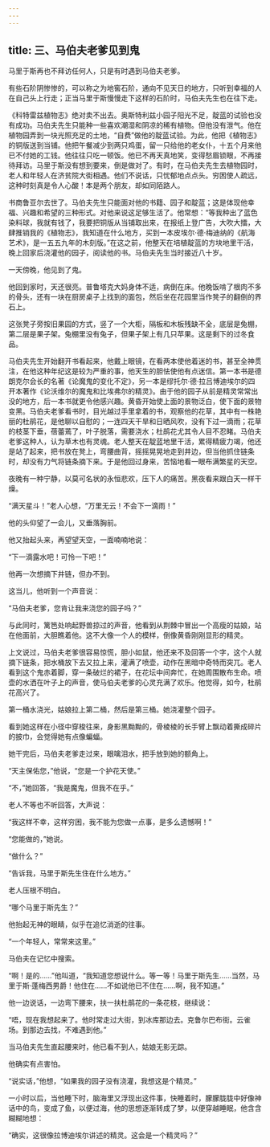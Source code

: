 ```yaml
---
---
---
```

title: 三、马伯夫老爹见到鬼
---




马里于斯再也不拜访任何人，只是有时遇到马伯夫老爹。

有些石阶阴惨惨的，可以称之为地窖石阶，通向不见天日的地方，只听到幸福的人在自己头上行走；正当马里于斯慢慢走下这样的石阶时，马伯夫先生也在往下走。

《科特雷兹植物志》绝对卖不出去。奥斯特利兹小园子阳光不足，靛蓝的试验也没有成功。马伯夫先生只能种一些喜欢潮湿和阴凉的稀有植物。但他没有泄气。他在植物园弄到一块光照充足的土地，“自费”做他的靛蓝试验。为此，他把《植物志》的铜版送到当铺。他把午餐减少到两只鸡蛋，留一只给他的老女仆，十五个月来他已不付她的工钱。他往往只吃一顿饭。他已不再天真地笑，变得愁眉锁眼，不再接待拜访。马里于斯没有想到要来，倒是做对了。有时，在马伯夫先生去植物园时，老人和年轻人在济贫院大街相遇。他们不说话，只忧郁地点点头。穷困使人疏远，这种时刻真是令人心酸！本是两个朋友，却如同陌路人。

书商鲁亚尔去世了。马伯夫先生只能面对他的书籍、园子和靛蓝；这是体现他幸福、兴趣和希望的三种形式。对他来说这足够生活了。他常想：“等我种出了蓝色染料球，我就有钱了，我要把铜版从当铺取出来，在报纸上登广告，大吹大擂，大肆推销我的《植物志》，我知道在什么地方，买到一本皮埃尔·德·梅迪纳的《航海艺术》，是一五五九年的木刻版。”在这之前，他整天在培植靛蓝的方块地里干活，晚上回家后浇灌他的园子，阅读他的书。马伯夫先生当时接近八十岁。

一天傍晚，他见到了鬼。

他回到家时，天还很亮。普鲁塔克大妈身体不适，病倒在床。他晚饭啃了根肉不多的骨头，还有一块在厨房桌子上找到的面包，然后坐在花园里当作凳子的翻倒的界石上。

这张凳子旁按旧果园的方式，竖了一个大柜，隔板和木板残缺不全，底层是兔棚，第二层是果子架。兔棚里没有兔子，但果子架上有几只苹果。这是剩下的过冬食品。

马伯夫先生开始翻开书看起来，他戴上眼镜，在看两本使他着迷的书，甚至全神贯注，在他这种年纪这是较为严重的事，他天生的胆怯使他有点迷信。第一本书是德朗克尔会长的名著《论魔鬼的变化不定》，另一本是缪托尔·德·拉吕博迪埃尔的四开本著作《论沃维尔的魔鬼和比埃弗尔的精灵》。由于他的园子从前是精灵常常出没的地方，后一本书就更令他感兴趣。黄昏开始使上面的景物泛白，使下面的景物变黑。马伯夫老爹看书时，目光越过手里拿着的书，观察他的花草，其中有一株艳丽的杜鹃花，是他聊以自慰的；一连四天干旱和日晒风吹，没有下过一滴雨；花草的枝茎下垂，蓓蕾蔫了，叶子脱落，需要浇水；杜鹃花尤其令人目不忍睹。马伯夫老爹这种人，认为草木也有灵魂。老人整天在靛蓝地里干活，累得精疲力竭，他还是站了起来，把书放在凳上，弯腰曲背，摇摇晃晃地走到井边，但当他抓住链条时，却没有力气将链条摘下来。于是他回过身来，苦恼地看一眼布满繁星的天空。

夜晚有一种宁静，以莫可名状的永恒悲欢，压下人的痛苦。黑夜看来跟白天一样干燥。

“满天星斗！”老人心想，“万里无云！不会下一滴雨！”

他的头仰望了一会儿，又垂落胸前。

他又抬起头来，再望望天空，一面喃喃地说：

“下一滴露水吧！可怜一下吧！”

他再一次想摘下井链，但办不到。

这当儿，他听到一个声音说：

“马伯夫老爹，您肯让我来浇您的园子吗？”

与此同时，篱笆处响起野兽掠过的声音，他看到从荆棘中冒出一个高瘦的姑娘，站在他面前，大胆瞧着他。这不大像一个人的模样，倒像黄昏刚刚显形的精灵。

上文说过，马伯夫老爹很容易惊慌，胆小如鼠，他还来不及回答一个字，这个人就摘下链条，把水桶放下去又拉上来，灌满了喷壶，动作在黑暗中奇特而突兀。老人看到这个鬼赤着脚，穿一条破烂的裙子，在花坛中间奔忙，在她周围散布生命。喷壶的水洒在叶子上的声音，使马伯夫老爹的心灵充满了欢乐。他觉得，如今，杜鹃花高兴了。

第一桶水浇光，姑娘拉上第二桶，然后是第三桶。她浇灌整个园子。

看到她这样在小径中穿梭往来，身影黑黝黝的，骨棱棱的长手臂上飘动着撕成碎片的披巾，会觉得她有点像蝙蝠。

她干完后，马伯夫老爹走过来，眼噙泪水，把手放到她的额角上。

“天主保佑您，”他说，“您是一个护花天使。”

“不，”她回答，“我是魔鬼，但我不在乎。”

老人不等也不听回答，大声说：

“我这样不幸，这样穷困，我不能为您做一点事，是多么遗憾啊！”

“您能做的，”她说。

“做什么？”

“告诉我，马里于斯先生住在什么地方。”

老人压根不明白。

“哪个马里于斯先生？”

他抬起无神的眼睛，似乎在追忆消逝的往事。

“一个年轻人，常常来这里。”

马伯夫在记忆中搜索。

“啊！是的……”他叫道，“我知道您想说什么。等一等！马里于斯先生……当然，马里于斯·蓬梅西男爵！他住在……不如说他已不住在……啊，我不知道。”

他一边说话，一边弯下腰来，扶一扶杜鹃花的一条花枝，继续说：

“唔，现在我想起来了。他时常走过大街，到冰库那边去。克鲁尔巴布街。云雀场。到那边去找，不难遇到他。”

当马伯夫先生直起腰来时，他已看不到人，姑娘无影无踪。

他确实有点害怕。

“说实话，”他想，“如果我的园子没有浇灌，我想这是个精灵。”

一小时以后，当他睡下时，脑海里又浮现出这件事，快睡着时，朦朦胧胧中好像神话中的鸟，变成了鱼，以便过海，他的思想逐渐转成了梦，以便穿越睡眠，他含含糊糊地想：

“确实，这很像拉博迪埃尔讲述的精灵。这会是一个精灵吗？”